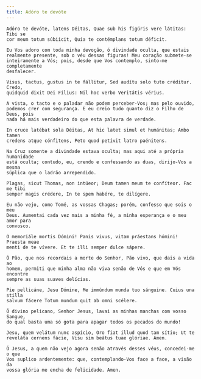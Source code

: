 ```yaml
---
title: Adóro te devóte
---
```


<div class="side-by-side not-content">

    Adóro te devóte, latens Déitas, Quae sub his figúris vere látitas: Tibi se
    cor meum totum súbiicit, Quia te contémplans totum déficit.

    Eu Vos adoro com toda minha devoção, ó divindade oculta, que estais
    realmente presente, sob o véu dessas figuras! Meu coração submete-se
    inteiramente a Vós; pois, desde que Vos contemplo, sinto-me completamente
    desfalecer.

    Visus, tactus, gustus in te fállitur, Sed audítu solo tuto créditur. Credo,
    quidquid dixit Dei Fílius: Nil hoc verbo Veritátis vérius.

    A vista, o tacto e o paladar não podem perceber-Vos; mas pelo ouvido,
    podemos crer com segurança. E eu creio tudo quanto diz o Filho de Deus, pois
    nada há mais verdadeiro do que esta palavra de verdade.

    In cruce latébat sola Déitas, At hic latet simul et humánitas; Ambo tamen
    credens atque cónfitens, Peto quod petívit latro paénitens.

    Na Cruz somente a divindade estava oculta; mas aqui até a própria humanidade
    está oculta; contudo, eu, crendo e confessando as duas, dirijo-Vos a mesma
    súplica que o ladrão arrependido.

    Plagas, sicut Thomas, non intúeor; Deum tamen meum te confíteor. Fac me tibi
    semper magis crédere, In te spem habére, te dilígere.

    Eu não vejo, como Tomé, as vossas Chagas; porém, confesso que sois o meu
    Deus. Aumentai cada vez mais a minha fé, a minha esperança e o meu amor para
    convosco.

    O memoriále mortis Dómini! Panis vivus, vitam práestans hómini! Praesta meae
    menti de te vívere. Et te illi semper dulce sápere.

    Ó Pão, que nos recordais a morte do Senhor, Pão vivo, que dais a vida ao
    homem, permiti que minha alma não viva senão de Vós e que em Vós encontre
    sempre as suas suaves delícias.

    Pie pellicáne, Jesu Dómine, Me immúndum munda tuo sánguine. Cuius una stilla
    salvum fácere Totum mundum quit ab omni scélere.

    Ó divino pelicano, Senhor Jesus, lavai as minhas manchas com vosso Sangue,
    do qual basta uma só gota para apagar todos os pecados do mundo!

    Jesu, quem velátum nunc aspício, Oro fiat illud quod tam sítio; Ut te
    reveláta cernens fácie, Visu sim beátus tuae glóriae. Amen.

    Ó Jesus, a quem não vejo agora senão através desses véus, concedei-me o que
    Vos suplico ardentemente: que, contemplando-Vos face a face, a visão da
    vossa glória me encha de felicidade. Amen.

</div>
